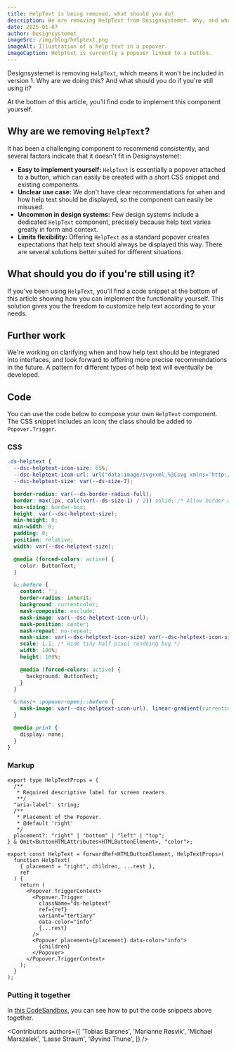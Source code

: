 ```yaml
---
title: HelpText is being removed, what should you do?
description: We are removing HelpText from Designsystemet. Why, and what can you do if you still want to use it?
date: 2025-01-07
author: Designsystemet
imageSrc: /img/blog/helptext.png
imageAlt: Illustration of a help text in a popover.
imageCaption: HelpText is currently a popover linked to a button.
---
```


Designsystemet is removing `HelpText`, which means it won't be included in version 1. Why are we doing this? And what should you do if you're still using it?

At the bottom of this article, you'll find code to implement this component yourself.

## Why are we removing `HelpText`?

It has been a challenging component to recommend consistently, and several factors indicate that it doesn't fit in Designsystemet:

- **Easy to implement yourself:** `HelpText` is essentially a popover attached to a button, which can easily be created with a short CSS snippet and existing components.
- **Unclear use case:** We don't have clear recommendations for when and how help text should be displayed, so the component can easily be misused.
- **Uncommon in design systems:** Few design systems include a dedicated `HelpText` component, precisely because help text varies greatly in form and context.
- **Limits flexibility:** Offering `HelpText` as a standard popover creates expectations that help text should always be displayed this way. There are several solutions better suited for different situations.

## What should you do if you're still using it?

If you've been using `HelpText`, you'll find a code snippet at the bottom of this article showing how you can implement the functionality yourself. This solution gives you the freedom to customize help text according to your needs.

## Further work

We're working on clarifying when and how help text should be integrated into interfaces, and look forward to offering more precise recommendations in the future. A pattern for different types of help text will eventually be developed.

## Code

You can use the code below to compose your own `HelpText` component. The CSS snippet includes an icon; the class should be added to `Popover.Trigger`.

### CSS

```css
.ds-helptext {
  --dsc-helptext-icon-size: 65%;
  --dsc-helptext-icon-url: url("data:image/svg+xml,%3Csvg xmlns='http://www.w3.org/2000/svg' fill='none' viewBox='0 0 8 14'%3E%3Cpath fill='%23000' fill-rule='evenodd' d='M4 11a1.5 1.5 0 1 1 0 3 1.5 1.5 0 0 1 0-3ZM4 0c2.2 0 4 1.66 4 3.7 0 .98-.42 1.9-1.17 2.6l-.6.54-.29.29c-.48.46-.87.93-.94 1.41V9.5H3v-.81c0-1.26.84-2.22 1.68-3L5.42 5C5.8 4.65 6 4.2 6 3.7 6 2.66 5.1 1.83 4 1.83c-1.06 0-1.92.75-2 1.7v.15H0C0 1.66 1.8 0 4 0Z' clip-rule='evenodd'/%3E%3C/svg%3E");
  --dsc-helptext-size: var(--ds-size-7);

  border-radius: var(--ds-border-radius-full);
  border: max(1px, calc(var(--ds-size-1) / 2)) solid; /* Allow border-width to grow with font-size */
  box-sizing: border-box;
  height: var(--dsc-helptext-size);
  min-height: 0;
  min-width: 0;
  padding: 0;
  position: relative;
  width: var(--dsc-helptext-size);

  @media (forced-colors: active) {
    color: ButtonText;
  }

  &::before {
    content: '';
    border-radius: inherit;
    background: currentcolor;
    mask-composite: exclude;
    mask-image: var(--dsc-helptext-icon-url);
    mask-position: center;
    mask-repeat: no-repeat;
    mask-size: var(--dsc-helptext-icon-size) var(--dsc-helptext-icon-size), cover;
    scale: 1.1; /* Hide tiny half pixel rendeing bug */
    width: 100%;
    height: 100%;

    @media (forced-colors: active) {
      background: ButtonText;
    }
  }

  &:has(+ :popover-open)::before {
    mask-image: var(--dsc-helptext-icon-url), linear-gradient(currentcolor, currentcolor); /* Cut icon out of currentcolor surface */
  }

  @media print {
    display: none;
  }
}
```

### Markup

```tsx
export type HelpTextProps = {
  /**
   * Required descriptive label for screen readers.
   **/
  "aria-label": string;
  /**
   * Placement of the Popover.
   * @default 'right'
   */
  placement?: "right" | "bottom" | "left" | "top";
} & Omit<ButtonHTMLAttributes<HTMLButtonElement>, "color">;

export const HelpText = forwardRef<HTMLButtonElement, HelpTextProps>(
  function HelpText(
    { placement = "right", children, ...rest },
    ref
  ) {
    return (
      <Popover.TriggerContext>
        <Popover.Trigger
          className="ds-helptext"
          ref={ref}
          variant="tertiary"
          data-color="info"
          {...rest}
        />
        <Popover placement={placement} data-color="info">
          {children}
        </Popover>
      </Popover.TriggerContext>
    );
  }
);
```

### Putting it together

In [this CodeSandbox](https://codesandbox.io/p/sandbox/own-helptext-example-xrzkvw), you can see how to put the code snippets above together.

<Contributors
  authors={[
    'Tobias Barsnes',
    'Marianne Røsvik',
    'Michael Marszalek',
    'Lasse Straum',
    'Øyvind Thune',
  ]}
/>
